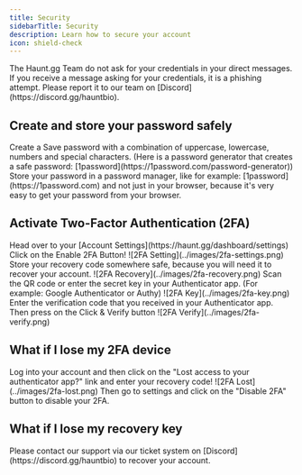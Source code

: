 ```yaml
---
title: Security
sidebarTitle: Security
description: Learn how to secure your account
icon: shield-check
---
```


<Warning>
    The Haunt.gg Team do not ask for your credentials in your direct messages. If you receive a message asking for your credentials, it is a phishing attempt. Please report it to our team on [Discord](https://discord.gg/hauntbio).
</Warning>

## Create and store your password safely

<Steps>
    <Step title="Create a Password">
        Create a Save password with a combination of uppercase, lowercase, numbers and special characters. (Here is a password generator that creates a safe password: [1password](https://1password.com/password-generator))
    </Step>
    <Step title="Store your Password somewhere safe">
        Store your password in a password manager, like for example: [1password](https://1password.com) and not just in your browser, because it's very easy to get your password from your browser.
    </Step>
</Steps>

## Activate Two-Factor Authentication (2FA)

<Steps>
    <Step title="Account Settings">
        Head over to your [Account Settings](https://haunt.gg/dashboard/settings)
    </Step>
    <Step title="Click on Enable 2FA">
        Click on the Enable 2FA Button!
        <Frame>
            ![2FA Setting](../images/2fa-settings.png)
        </Frame>
    </Step>
    <Step title="Save your Recovery Code">
        Store your recovery code somewhere safe, because you will need it to recover your account.
        <Frame>
            ![2FA Recovery](../images/2fa-recovery.png)
        </Frame>        
    </Step>
    <Step Title="Scan the QR code or enter the secret key in your authenticator app">
        Scan the QR code or enter the secret key in your Authenticator app. (For example: Google Authenticator or Authy)
        <Frame>
            ![2FA Key](../images/2fa-key.png)
        </Frame>  
    </Step>
    <Step Title="Enter your verification code">
        Enter the verification code that you received in your Authenticator app. Then press on the Click & Verify button
        <Frame>
            ![2FA Verify](../images/2fa-verify.png)
        </Frame>  
    </Step>
</Steps>

## What if I lose my 2FA device

<Steps>
    <Step title="Log into youraccount using your recovery code">
        Log into your account and then click on the "Lost access to your authenticator app?" link and enter your recovery code!
    <Frame>
        ![2FA Lost](../images/2fa-lost.png)
    </Frame>              
    </Step>
    <Step title="Disable your 2FA">
        Then go to settings and click on the "Disable 2FA" button to disable your 2FA.
    </Step>
</Steps>

## What if I lose my recovery key
 
<Info>
    Please contact our support via our ticket system on [Discord](https://discord.gg/hauntbio) to recover your account.
</Info>